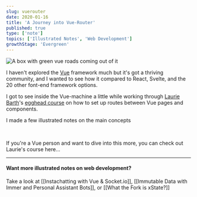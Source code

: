 ```yaml
---
slug: vuerouter
date: 2020-01-16
title: 'A Journey into Vue-Router'
published: true
type: ['note']
topics: ['Illustrated Notes', 'Web Development']
growthStage: 'Evergreen'
---
```


<TwoCol>

![A box with green vue roads coming out of it](https://res.cloudinary.com/dg3gyk0gu/image/upload/v1592262763/maggieappleton.com/egghead-course-notes/vuerouter/thumb_2x.png)

I haven't explored the [Vue](https://vuejs.org/) framework much but it's got a thriving community, and I wanted to see how it compared to React, Svelte, and the 20 other font-end framework options.

</TwoCol>

I got to see inside the Vue-machine a little while working through [Laurie Barth](https://twitter.com/laurieontech)'s [egghead course](https://egghead.io/courses/a-journey-with-vue-router) on how to set up routes between Vue pages and components.

I made a few illustrated notes on the main concepts

<BasicImage alt="Journey with Vue Router" src="https://res.cloudinary.com/dg3gyk0gu/image/upload/v1592262764/maggieappleton.com/egghead-course-notes/vuerouter/VueRouter_1.png" />

<BasicImage alt="To setup, install and import vue router, create an empty array of routes, and pass that array into a new router function" src="https://res.cloudinary.com/dg3gyk0gu/image/upload/v1592262762/maggieappleton.com/egghead-course-notes/vuerouter/VueRouter_2.png" />

<BasicImage alt="When making new routes, each one needs a path and a component. We can also pass parameters to our routes" src="https://res.cloudinary.com/dg3gyk0gu/image/upload/v1592262765/maggieappleton.com/egghead-course-notes/vuerouter/VueRouter_3.png" />

<BasicImage alt="The wild card path acts as a cacthall for unknown routes" src="https://res.cloudinary.com/dg3gyk0gu/image/upload/v1592262764/maggieappleton.com/egghead-course-notes/vuerouter/VueRouter_4.png" />

<br />

If you're a Vue person and want to dive into this more, you can check out Laurie's course here...

<a noTip href="https://egghead.io/courses/a-journey-with-vue-router"><ImageFrame width="90%" alt="Shareable Custom Hooks in React" src="https://og-image-egghead-course.now.sh/a-journey-with-vue-router" /></a>

---

#### Want more illustrated notes on web development?

Take a look at [[Instachatting with Vue & Socket.io]], [[Immutable Data with Immer and Personal Assistant Bots]], or [[What the Fork is xState?]]